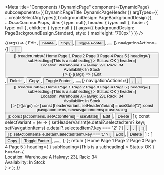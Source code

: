 
<Meta
  title="Components / DynamicPage"
  component={DynamicPage}
  subcomponents={{ DynamicPageTitle, DynamicPageHeader }}
  argTypes={{
    ...createSelectArgTypes({ backgroundDesign: PageBackgroundDesign }),
    ...DocsCommonProps,
    title: {
      type: null
    },
    header: {
      type: null
    },
    footer: {
      type: null
    },
    children: {
      type: null
    }
  }}
  args={{
    backgroundDesign: PageBackgroundDesign.Standard,
    style: { maxHeight: '700px' }
  }}
/>

<DocsHeader />

<Canvas>
  <Story name="Default">
    {(args) => (
      <DynamicPage
        {...args}
        title={
          <DynamicPageTitle
            actions={[
              <Button key={'edit'} design={ButtonDesign.Emphasized}>
                Edit
              </Button>,
              <Button key={'delete'} design={ButtonDesign.Transparent}>
                Delete
              </Button>,
              <Button key={'copy'} design={ButtonDesign.Transparent}>
                Copy
              </Button>,
              <Button key={'toggleFoooter'} design={ButtonDesign.Transparent}>
                Toggle Footer
              </Button>,
              <Button key={'action'} icon="action" design={ButtonDesign.Transparent}></Button>
            ]}
            navigationActions={[
              <Button key={'fullscreen'} icon="full-screen" design={ButtonDesign.Transparent} />,
              <Button key={'exitFullscreen'} icon="exit-full-screen" design={ButtonDesign.Transparent} />,
              <Button key={'decline'} icon="decline" design={ButtonDesign.Transparent} />
            ]}
            breadcrumbs={
              <Breadcrumbs>
                <Link>Home</Link>
                <Link>Page 1</Link>
                <Link>Page 2</Link>
                <Link>Page 3</Link>
                <Link>Page 4</Link>
                <Link>Page 5</Link>
              </Breadcrumbs>
            }
            heading={<Title>Header Title</Title>}
            subHeading={<Label>This is a subheading</Label>}
          >
            <Badge>Status: OK</Badge>
          </DynamicPageTitle>
        }
        header={
          <DynamicPageHeader>
            <div style={{ display: 'flex', flexDirection: 'column' }}>
              <Label>Location: Warehouse A</Label>
              <Label>Halway: 23L</Label>
              <Label>Rack: 34</Label>
            </div>
            <div style={{ display: 'flex', flexDirection: 'column', marginLeft: '2vw' }}>
              <Label>Availability:</Label>
              <ObjectStatus state={ValueState.Success}>In Stock</ObjectStatus>
            </div>
          </DynamicPageHeader>
        }
      >
        <ProductsTable />
      </DynamicPage>
    )}
  </Story>
</Canvas>

<Canvas>
  <Story name="Always show header content">
    {(args) => (
      <DynamicPage
        {...args}
        alwaysShowContentHeader={true}
        showHideHeaderButton={false}
        headerContentPinnable={false}
        title={
          <DynamicPageTitle
            actions={[
              <Button key={'edit'} design={ButtonDesign.Emphasized}>
                Edit
              </Button>,
              <Button key={'delete'} design={ButtonDesign.Transparent}>
                Delete
              </Button>,
              <Button key={'copy'} design={ButtonDesign.Transparent}>
                Copy
              </Button>,
              <Button key={'toggleFoooter'} design={ButtonDesign.Transparent}>
                Toggle Footer
              </Button>,
              <Button key={'action'} icon="action" design={ButtonDesign.Transparent}></Button>
            ]}
            navigationActions={[
              <Button key={'fullscreen'} icon="full-screen" design={ButtonDesign.Transparent} />,
              <Button key={'exitFullscreen'} icon="exit-full-screen" design={ButtonDesign.Transparent} />,
              <Button key={'decline'} icon="decline" design={ButtonDesign.Transparent} />
            ]}
            breadcrumbs={
              <Breadcrumbs>
                <Link>Home</Link>
                <Link>Page 1</Link>
                <Link>Page 2</Link>
                <Link>Page 3</Link>
                <Link>Page 4</Link>
                <Link>Page 5</Link>
              </Breadcrumbs>
            }
            heading={<Title>Header Title</Title>}
            subHeading={<Label>This is a subheading</Label>}
          >
            <Badge>Status: OK</Badge>
          </DynamicPageTitle>
        }
        header={
          <DynamicPageHeader>
            <div style={{ display: 'flex', flexDirection: 'column' }}>
              <Label>Location: Warehouse A</Label>
              <Label>Halway: 23L</Label>
              <Label>Rack: 34</Label>
            </div>
            <div style={{ display: 'flex', flexDirection: 'column', marginLeft: '2vw' }}>
              <Label>Availability:</Label>
              <ObjectStatus state={ValueState.Success}>In Stock</ObjectStatus>
            </div>
          </DynamicPageHeader>
        }
      >
        <ProductsTable />
      </DynamicPage>
    )}
  </Story>
</Canvas>

<Canvas>
  <Story name="With Variants">
    {(args) => {
      const [headerVariant, setHeaderVariant] = useState('1');
      const [navigationItems, setNavigationItems] = useState([
        <Button key={'decline'} icon="decline" design={ButtonDesign.Transparent} />
      ]);
      const [actionItems, setActionItems] = useState([
        <Button key={'edit'} design={ButtonDesign.Emphasized}>
          Edit
        </Button>,
        <Button key={'delete'} design={ButtonDesign.Transparent}>
          Delete
        </Button>
      ]);
      const selectVariant = (e) => {
        setHeaderVariant(e.detail?.selectedItem?.key);
        setNavigationItems(
          e.detail?.selectedItem?.key === '2'
            ? [
                <Button key={'fullscreen'} icon="full-screen" design={ButtonDesign.Transparent} />,
                <Button key={'exitFullscreen'} icon="exit-full-screen" design={ButtonDesign.Transparent} />,
                <Button key={'decline'} icon="decline" design={ButtonDesign.Transparent} />
              ]
            : [<Button key={'decline'} icon="decline" design={ButtonDesign.Transparent} />]
        );
        setActionItems(
          e.detail?.selectedItem?.key === '1'
            ? [
                <Button key={'edit'} design={ButtonDesign.Emphasized}>
                  Edit
                </Button>,
                <Button key={'delete'} design={ButtonDesign.Transparent}>
                  Delete
                </Button>
              ]
            : [
                <Button key={'copy'} design={ButtonDesign.Transparent}>
                  Copy
                </Button>,
                <Button key={'toggleFoooter'} design={ButtonDesign.Transparent}>
                  Toggle Footer
                </Button>,
                <Button key={'action'} icon="action" design={ButtonDesign.Transparent}></Button>
              ]
        );
      };
      return (
        <DynamicPage
          {...args}
          title={
            <DynamicPageTitle
              actions={actionItems}
              navigationActions={navigationItems}
              breadcrumbs={
                <Breadcrumbs>
                  <Link>Home</Link>
                  <Link>Page 1</Link>
                  <Link>Page 2</Link>
                  <Link>Page 3</Link>
                  <Link>Page 4</Link>
                  <Link>Page 5</Link>
                </Breadcrumbs>
              }
              heading={
                <VariantManagement
                  onSelect={selectVariant}
                  variantItems={[
                    { label: 'Header Variant 1', key: '1' },
                    { label: 'Header Variant 2', key: '2' }
                  ]}
                  selectedKey={headerVariant}
                />
              }
              subHeading={<Label>This is a subheading</Label>}
            >
              <Badge>Status: OK</Badge>
            </DynamicPageTitle>
          }
          header={
            <DynamicPageHeader>
              <div style={{ display: 'flex', flexDirection: 'column' }}>
                <Label>Location: Warehouse A</Label>
                <Label>Halway: 23L</Label>
                <Label>Rack: 34</Label>
              </div>
              <div style={{ display: 'flex', flexDirection: 'column', marginLeft: '2vw' }}>
                <Label>Availability:</Label>
                <ObjectStatus state={ValueState.Success}>In Stock</ObjectStatus>
              </div>
            </DynamicPageHeader>
          }
        >
          <ProductsTable />
        </DynamicPage>
      );
    }}
  </Story>
</Canvas>

<ArgsTable story="." />
